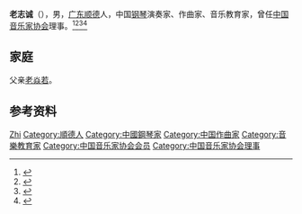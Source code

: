 '''老志诚'''（{{bd|1910年||2006年}}），男，[[广东|广东]][[顺德|顺德]]人，中国[[钢琴|钢琴]]演奏家、作曲家、音乐教育家，曾任[[中国音乐家协会|中国音乐家协会]]理事。<ref>{{Cite book|title=中国当代文化名人小传|author=伍杰主编; 崔运玺, 王伟华, 周昌喜副主编|publisher=辽宁人民出版社|year=1993|isbn=9787205022938|location=沈阳|pages=}}</ref><ref>{{Cite book|title=20世纪中华人物名字号辞典|author=周家珍编著|publisher=法律出版社|year=2000|isbn=9787503628320|location=北京|pages=}}</ref><ref>{{Cite book|title=中国当代艺术界名人录|author=中国名人研究院编; 异天, 戈德主编|publisher=社会科学文献出版社|year=1993|isbn=|location=北京|pages=}}</ref><ref>{{Cite book|title=中国近现代文学艺术辞典|author=王广西, 周观武编撰|publisher=中州古籍出版社|year=1998|isbn=|location=郑州|pages=}}</ref>

== 家庭 ==
父亲[[老焱若|老焱若]]。

== 参考资料 ==
{{reflist}}

{{中国人物小作品}}
{{Navboxes 
| title  = 老志诚在[[中国音乐家协会|中国音乐家协会]]的职务
| list1  =
{{中华全国音乐工作者协会执行委员会}}
{{中国音乐家协会第三届理事会}}
}}

{{Authority control}}
{{DEFAULTSORT:Lao老}}
[[Category:老姓|Zhi]]
[[Category:順德人|Category:順德人]]
[[Category:中國鋼琴家|Category:中國鋼琴家]]
[[Category:中国作曲家|Category:中国作曲家]]
[[Category:音樂教育家|Category:音樂教育家]]
[[Category:中国音乐家协会会员|Category:中国音乐家协会会员]]
[[Category:中国音乐家协会理事|Category:中国音乐家协会理事]]